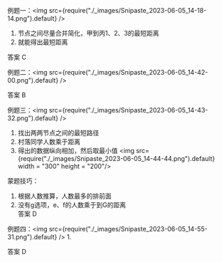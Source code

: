 
例题一：<img src={require("./_images/Snipaste_2023-06-05_14-18-14.png").default} />
1. 节点之间尽量合并简化，甲到丙1、2、3的最短距离
2. 就能得出最短距离 

答案 C

例题二：<img src={require("./_images/Snipaste_2023-06-05_14-42-00.png").default} />


答案 B

例题三：<img src={require("./_images/Snipaste_2023-06-05_14-43-32.png").default} />
1. 找出两两节点之间的最短路径
2. 村落同学人数乘于距离
3. 得出的数据纵向相加，然后取最小值
<img src={require("./_images/Snipaste_2023-06-05_14-44-44.png").default}  width = "300" height = "200"/>

蒙题技巧：
1. 根据人数推算，人数最多的排前面
2. 没有g选项，e、f的人数乘于到G的距离  
答案 D

例题四：<img src={require("./_images/Snipaste_2023-06-05_14-55-31.png").default} />
1. 


答案 D
